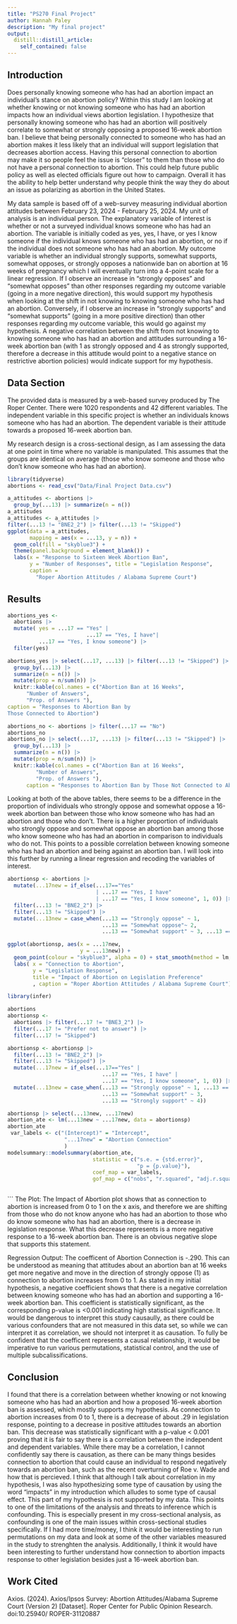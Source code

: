 ```yaml
---
title: "PS270 Final Project"
author: Hannah Paley 
description: "My final project"
output:
  distill::distill_article:
    self_contained: false
---
```



## Introduction 

  Does personally knowing someone who has had an abortion impact an individual's
stance on abortion policy? Within this study I am looking at whether knowing 
or not knowing someone who has had an abortion impacts how an individual views
abortion legislation. I hypothesize that personally knowing someone who has
had an abortion will positively correlate to somewhat or strongly opposing a 
proposed 16-week abortion ban. I believe that being personally connected to 
someone who has had an abortion makes it less likely that an individual will
support legislation that decreases abortion access. Having this personal 
connection to abortion may make it so people feel the issue is "closer" 
to them than those who do not have a personal connection to abortion. 
This could help future public policy as well as elected officials figure out
how to campaign. Overall it has the ability to help better understand why
people think the way they do about an issue as polarizing as abortion in the 
United States. 

  My data sample is based off of a web-survey measuring individual abortion 
attitudes between February 23, 2024 - February 25, 2024. My unit of analysis 
is an individual person. The explanatory variable of interest is whether or
not a surveyed individual knows someone who has had an abortion. The variable
is initially coded as yes, yes, I have, or yes I know someone if the 
individual knows someone who has had an abortion, or no if the individual 
does not someone who has had an abortion. My outcome variable is whether an 
individual strongly supports, somewhat supports, somewhat opposes, or strongly
opposes a nationwide ban on abortion at 16 weeks of pregnancy which I will 
eventually turn into a 4-point scale for a linear regression. If I observe an 
increase in "strongly opposes" and "somewhat opposes" than other responses 
regarding my outcome variable (going in a more negative direction), this 
would support my hypothesis when looking at the shift in not knowing to 
knowing someone who has had an abortion. Conversely, if I observe an increase
in "strongly supports" and "somewhat supports" (going in a more positive
direction) than other responses regarding my outcome variable, this would go
against my hypothesis. A negative correlation between the shift from not
knowing to knowing someone who has had an abortion and attitudes surrounding
a 16-week abortion ban (with 1 as strongly opposed and 4 as strongly 
supported, therefore a decrease in this attitude would point to a negative 
stance on restrictive abortion policies) would indicate support for 
my hypothesis. 

## Data Section 

  The provided data is measured by a web-based survey produced by The Roper 
Center. There were 1020 respondents and 42 different variables. The independent
variable in this specific project is whether an individuals knows someone who 
has had an abortion. The dependent variable is their attitude towards a 
proposed 16-week abortion ban.

  My research design is a cross-sectional design, as I am assessing the data at 
one point in time where no variable is manipulated. This assumes that the 
groups are identical on average (those who know someone and those who don't 
know someone who has had an abortion).

```r
library(tidyverse)
abortions <- read_csv("Data/Final Project Data.csv")

a_attitudes <- abortions |>
  group_by(...13) |> summarize(n = n()) 
a_attitudes
a_attitudes <- a_attitudes |> 
filter(...13 != "BNE2_2") |> filter(...13 != "Skipped")
ggplot(data = a_attitudes, 
       mapping = aes(x = ...13, y = n)) + 
  geom_col(fill = "skyblue3") +
  theme(panel.background = element_blank()) + 
  labs(x = "Response to Sixteen Week Abortion Ban", 
       y = "Number of Responses", title = "Legislation Response",
       caption = 
         "Roper Abortion Attitudes / Alabama Supreme Court") 
```

## Results 
```r

abortions_yes <-
  abortions |> 
  mutate( yes = ...17 == "Yes" | 
                         ...17 == "Yes, I have"| 
          ...17 == "Yes, I know someone") |>
  filter(yes)

abortions_yes |> select(...17, ...13) |> filter(...13 != "Skipped") |> 
  group_by(...13) |>
  summarize(n = n()) |>
  mutate(prop = n/sum(n)) |> 
  knitr::kable(col.names = c("Abortion Ban at 16 Weeks", 
      "Number of Answers", 
      "Prop. of Answers "), 
caption = "Responses to Abortion Ban by 
Those Connected to Abortion")

```
```r
abortions_no <- abortions |> filter(...17 == "No")
abortions_no
abortions_no |> select(...17, ...13) |> filter(...13 != "Skipped") |>
  group_by(...13) |>
  summarize(n = n()) |>
  mutate(prop = n/sum(n)) |> 
  knitr::kable(col.names = c("Abortion Ban at 16 Weeks",
         "Number of Answers", 
         "Prop. of Answers "), 
      caption = "Responses to Abortion Ban by Those Not Connected to Abortion")
```

  Looking at both of the above tables, there seems to be a difference in the 
proportion of individuals who strongly oppose and somewhat oppose a 16-week 
abortion ban between those who know someone who has had an abortion and those
who don't. There is a higher proportion of individuals who strongly oppose and 
somewhat oppose an abortion ban among those who know someone who has had an 
abortion in comparison to individuals who do not. This points to a possible 
correlation between knowing someone who has had an abortion and being against 
an abortion ban. I will look into this further by running a linear regression 
and recoding the variables of interest.

```r
abortionsp <- abortions |> 
  mutate(...17new = if_else(...17=="Yes" 
                            | ...17 == "Yes, I have"
                            | ...17 == "Yes, I know someone", 1, 0)) |> 
  filter(...13 != "BNE2_2") |> 
  filter(...13 != "Skipped") |>  
  mutate(...13new = case_when(...13 == "Strongly oppose" ~ 1,
                              ...13 == "Somewhat oppose"~ 2,
                              ...13 == "Somewhat support" ~ 3, ...13 == "Strongly support" ~ 4)) 

ggplot(abortionsp, aes(x = ...17new, 
                       y = ...13new)) + 
  geom_point(colour = "skyblue3", alpha = 0) + stat_smooth(method = lm, colour = "slateblue1") + 
  labs( x = "Connection to Abortion", 
        y = "Legislation Response", 
        title = "Impact of Abortion on Legislation Preference"
        , caption = "Roper Abortion Attitudes / Alabama Supreme Court")
```

```r
library(infer)

abortions
abortionsp <-
  abortions |> filter(...17 != "BNE3_2") |> 
  filter(...17 != "Prefer not to answer") |> 
  filter(...17 != "Skipped")
```


```r
abortionsp <- abortionsp |> 
  filter(...13 != "BNE2_2") |> 
  filter(...13 != "Skipped") |> 
  mutate(...17new = if_else(...17=="Yes" |
                              ...17 == "Yes, I have" | 
                              ...17 == "Yes, I know someone", 1, 0)) |>
  mutate(...13new = case_when(...13 == "Strongly oppose" ~ 1, ...13 == "Somewhat oppose"~ 2,
                              ...13 == "Somewhat support" ~ 3,
                              ...13 == "Strongly support" ~ 4))
```


```r
abortionsp |> select(...13new, ...17new)
abortion_ate <- lm(...13new ~ ...17new, data = abortionsp)  
abortion_ate
 var_labels <- c("(Intercept)" = "Intercept",
                  "...17new" = "Abortion Connection"
                  )
modelsummary::modelsummary(abortion_ate,
                           statistic = c("s.e. = {std.error}",
                                         "p = {p.value}"),
                           coef_map = var_labels,
                           gof_map = c("nobs", "r.squared", "adj.r.squared")) 
 


```
```
The Plot: The Impact of Abortion plot shows that as connection to abortion is 
increased from 0 to 1 on the x axis, and therefore we are shifting from those 
who do not know anyone who has had an abortion to those who do know someone who 
has had an abortion, there is a decrease in legislation response. What this
decrease represents is a more negative response to a 16-week abortion ban. 
There is an obvious negative slope that supports this statement.

Regression Output: The coefficent of Abortion Connection is  -.290. This can be
understood as meaning that attitudes about an abortion ban at 16 weeks get more 
negative and move in the direction of strongly oppose (1) as connection to
abortion increases from 0 to 1. As stated in my initial hypothesis, a negative 
coefficient shows that there is a negative correlation between knowing someone
who has had an abortion and supporting a 16-week abortion ban. This coefficient
is statistically significant, as the corresponding p-value is <0.001 indicating
high statistical significance. It would be dangerous to interpret this study 
causaully, as there could be various confounders that are not measured in this 
data set, so while we can interpret it as correlation, we should not interpret 
it as causation. To fully be confident that the coefficent represents a causal 
relationship, it would be imperative to run various permutations, statistical 
control, and the use of multiple subcalissifications. 
  
## Conclusion 
  I found that there is a correlation between whether knowing or not knowing
someone who has had an abortion and how a proposed 16-week abortion ban is 
assessed, which mostly supports my hypothesis. As connection to abortion 
increases from 0 to 1, there is a decrease of about .29 in legislation response,
pointing to a decrease in positive attitudes towards an abortion ban. This 
decrease was statistically significant with a p-value < 0.001 proving that it is
fair to say there is a correlation between the independent and dependent 
variables. While there may be a correlation, I cannot confidently say there is 
causation, as there can be many things besides connection to abortion that could
cause an individual to respond negatively towards an abortion ban, such as the 
recent overturning of Roe v. Wade and how that is percieved. I think that 
although I talk about correlation in my hypothesis, I was also hypothesizing 
some type of causation by using the word "impacts" in my introduction which 
alludes to some type of causal effect. This part of my hypothesis is not 
supported by my data. 
  This points to one of the limitations of the analysis and threats to inference
which is confounding. This is especially present in my cross-sectional 
analysis, as confounding is one of the main issues within cross-sectional 
studies specifically. If I had more time/money, I think it would be interesting
to run permutations on my data and look at some of the other variables measured
in the study to strenghten the analysis. Additionally, I think it would have 
been interesting to further understand how connection to abortion impacts
response to other legislation besides just a 16-week abortion ban. 
  
## Work Cited

Axios. (2024). Axios/Ipsos Survey: Abortion Attitudes/Alabama Supreme Court 
(Version 2) [Dataset]. Roper Center for Public Opinion Research. doi:10.25940/
ROPER-31120887
